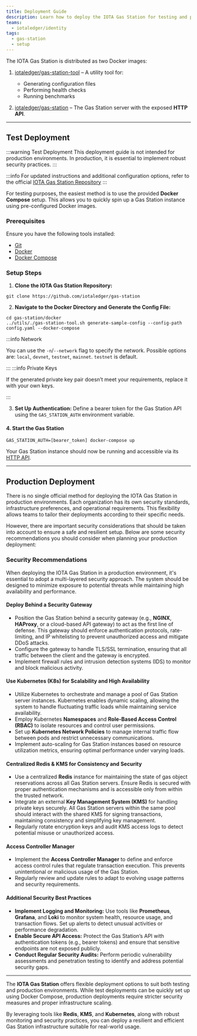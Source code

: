 ```yaml
---
title: Deployment Guide
description: Learn how to deploy the IOTA Gas Station for testing and production environments.
teams:
  - iotaledger/identity
tags:
  - gas-station
  - setup
---
```



The IOTA Gas Station is distributed as two Docker images:

1. [iotaledger/gas-station-tool](https://hub.docker.com/r/iotaledger/gas-station-tool) – A utility tool for:

   * Generating configuration files
   * Performing health checks
   * Running benchmarks

2. [iotaledger/gas-station](https://hub.docker.com/r/iotaledger/gas-station) – The Gas Station server with the exposed **HTTP API**.

---

## **Test Deployment**

:::warning Test Deployment
 This deployment guide is not intended for production environments. In production, it is essential to implement robust security practices.
:::

:::info
For updated instructions and additional configuration options, refer to the official [IOTA Gas Station Repository](https://github.com/iotaleger/gas-station)
:::

For testing purposes, the easiest method is to use the provided **Docker Compose** setup. This allows you to quickly spin up a Gas Station instance using pre-configured Docker images.

### **Prerequisites**

Ensure you have the following tools installed:

* [Git](https://github.com/git-guides/install-git)
* [Docker](https://docs.docker.com/engine/install/)
* [Docker Compose](https://docs.docker.com/compose/install/)

### **Setup Steps**



1. **Clone the IOTA Gas Station Repository:**

```
git clone https://github.com/iotaledger/gas-station
```

2. **Navigate to the Docker Directory and Generate the Config File:**

```
cd gas-station/docker
../utils/./gas-station-tool.sh generate-sample-config --config-path config.yaml --docker-compose
```

:::info Network

You can use the `-n`/`--network` flag to specify the network. Possible options are: `local`, `devnet`, `testnet`, `mainnet`. `testnet` is default.

:::
:::info Private Keys

If the generated private key pair doesn’t meet your requirements, replace it with your own keys.

:::

3. **Set Up Authentication:** Define a bearer token for the Gas Station API using the `GAS_STATION_AUTH` environment variable.

#### 4. Start the Gas Station

```
GAS_STATION_AUTH=[bearer_token] docker-compose up
```

Your Gas Station instance should now be running and accessible via its [HTTP API](../api-reference/api-reference.mdx).

---

## Production Deployment

There is no single official method for deploying the IOTA Gas Station in production environments. Each organization has its own security standards, infrastructure preferences, and operational requirements. This flexibility allows teams to tailor their deployments according to their specific needs.

However, there are important security considerations that should be taken into account to ensure a safe and resilient setup. Below are some security recommendations you should consider when planning your production deployment:

### Security Recommendations

When deploying the IOTA Gas Station in a production environment, it's essential to adopt a multi-layered security approach. The system should be designed to minimize exposure to potential threats while maintaining high availability and performance.

#### Deploy Behind a Security Gateway

* Position the Gas Station behind a security gateway (e.g., **NGINX**, **HAProxy**, or a cloud-based API gateway) to act as the first line of defense. This gateway should enforce authentication protocols, rate-limiting, and IP whitelisting to prevent unauthorized access and mitigate DDoS attacks.
* Configure the gateway to handle TLS/SSL termination, ensuring that all traffic between the client and the gateway is encrypted.
* Implement firewall rules and intrusion detection systems (IDS) to monitor and block malicious activity.

#### Use Kubernetes (K8s) for Scalability and High Availability

* Utilize Kubernetes to orchestrate and manage a pool of Gas Station server instances. Kubernetes enables dynamic scaling, allowing the system to handle fluctuating traffic loads while maintaining service availability.
* Employ Kubernetes **Namespaces** and **Role-Based Access Control (RBAC)** to isolate resources and control user permissions.
* Set up **Kubernetes Network Policies** to manage internal traffic flow between pods and restrict unnecessary communications.
* Implement auto-scaling for Gas Station instances based on resource utilization metrics, ensuring optimal performance under varying loads.

#### Centralized Redis & KMS for Consistency and Security

* Use a centralized **Redis** instance for maintaining the state of gas object reservations across all Gas Station servers. Ensure Redis is secured with proper authentication mechanisms and is accessible only from within the trusted network.
* Integrate an external **Key Management System (KMS)** for handling private keys securely. All Gas Station servers within the same pool should interact with the shared KMS for signing transactions, maintaining consistency and simplifying key management.
* Regularly rotate encryption keys and audit KMS access logs to detect potential misuse or unauthorized access.

#### Access Controller Manager
* Implement the **Access Controller Manager** to define and enforce access control rules that regulate transaction execution. This prevents unintentional or malicious usage of the Gas Station.
* Regularly review and update rules to adapt to evolving usage patterns and security requirements.

#### Additional Security Best Practices

* **Implement Logging and Monitoring:** Use tools like **Prometheus**, **Grafana**, and **Loki** to monitor system health, resource usage, and transaction flows. Set up alerts to detect unusual activities or performance degradation.
* **Enable Secure API Access:** Protect the Gas Station’s API with authentication tokens (e.g., bearer tokens) and ensure that sensitive endpoints are not exposed publicly.
* **Conduct Regular Security Audits:** Perform periodic vulnerability assessments and penetration testing to identify and address potential security gaps.



---

The **IOTA Gas Station** offers flexible deployment options to suit both testing and production environments. While test deployments can be quickly set up using Docker Compose, production deployments require stricter security measures and proper infrastructure scaling.

By leveraging tools like **Redis**, **KMS**, and **Kubernetes**, along with robust monitoring and security practices, you can deploy a resilient and efficient Gas Station infrastructure suitable for real-world usage.
